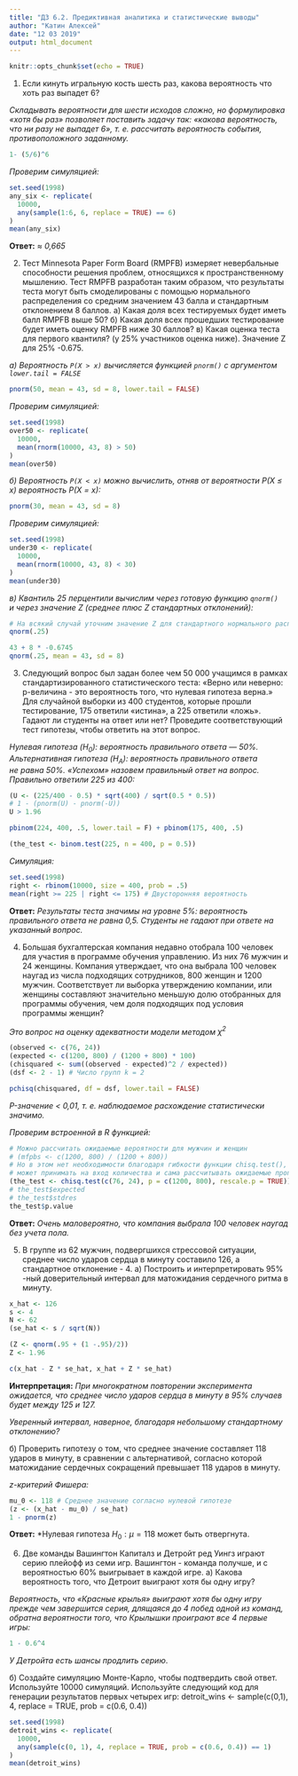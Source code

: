 ```yaml
---
title: "ДЗ 6.2. Предиктивная аналитика и статистические выводы"
author: "Катин Алексей"
date: "12 03 2019"
output: html_document
---
```


```r
knitr::opts_chunk$set(echo = TRUE)
```
1. Если кинуть игральную кость шесть раз, какова вероятность что хоть раз выпадет 6?

*Складывать вероятности для шести исходов сложно, но формулировка «хотя бы раз» позволяет поставить задачу так: «какова вероятность, что ни разу не выпадет 6», т. е. рассчитать вероятность события, противоположного заданному.*

```r
1- (5/6)^6
```

*Проверим симуляцией:*

```r
set.seed(1998)
any_six <- replicate(
  10000,
  any(sample(1:6, 6, replace = TRUE) == 6)
)
mean(any_six)
```

**Ответ:** ≈ *0,665*

2. Тест Minnesota Paper Form Board (RMPFB) измеряет невербальные способности решения проблем, относящихся к пространственному мышлению. Тест RMPFB разработан таким образом, что результаты теста могут быть смоделированы с помощью нормального распределения со средним значением 43 балла и стандартным отклонением 8 баллов.
а) Какая доля всех тестируемых будет иметь балл RMPFB выше 50?
б) Какая доля всех прошедших тестирование будет иметь оценку RMPFB ниже 30 баллов?
в) Какая оценка теста для первого квантиля? (у 25% участников оценка ниже). Значение Z для 25% -0.675.

*а) Вероятность `P(X > x)` вычисляется функцией `pnorm()` с аргументом `lower.tail = FALSE`*

```r
pnorm(50, mean = 43, sd = 8, lower.tail = FALSE)
```

*Проверим симуляцией:*

```r
set.seed(1998)
over50 <- replicate(
  10000,
  mean(rnorm(10000, 43, 8) > 50)
)
mean(over50)
```

*б) Вероятность `P(X < x)` можно вычислить, отняв от вероятности P(X ≤ x) вероятность P(X = x):*

```r
pnorm(30, mean = 43, sd = 8)
```

*Проверим симуляцией:*

```r
set.seed(1998)
under30 <- replicate(
  10000,
  mean(rnorm(10000, 43, 8) < 30)
)
mean(under30)
```

*в) Квантиль 25 перцентили вычислим через готовую функцию `qnorm()` и через значение Z (среднее плюс Z стандартных отклонений):*

```r
# На всякий случай уточним значение Z для стандартного нормального распределения
qnorm(.25)

43 + 8 * -0.6745
qnorm(.25, mean = 43, sd = 8)
```

3. Следующий вопрос был задан более чем 50 000 учащимся в рамках стандартизированного статистического теста: «Верно или неверно: р-величина - это вероятность того, что нулевая гипотеза верна.» Для случайной выборки из 400 студентов, которые прошли тестирование, 175 ответили «истина», а 225 ответили «ложь». Гадают ли студенты на ответ или нет? Проведите соответствующий тест гипотезы, чтобы ответить на этот вопрос.

*Нулевая гипотеза (H~0~): вероятность правильного ответа — 50%. Альтернативная гипотеза (H~A~): вероятность правильного ответа не равна 50%. «Успехом» назовем правильный ответ на вопрос. Правильно ответили 225 из 400:*

```r
(U <- (225/400 - 0.5) * sqrt(400) / sqrt(0.5 * 0.5))
# 1 - (pnorm(U) - pnorm(-U))
U > 1.96
```

```r
pbinom(224, 400, .5, lower.tail = F) + pbinom(175, 400, .5)
```

```r
(the_test <- binom.test(225, n = 400, p = 0.5))
```

*Симуляция:*

```r
set.seed(1998)
right <- rbinom(10000, size = 400, prob = .5)
mean(right >= 225 | right <= 175) # Двусторонняя вероятность
```

**Ответ:** *Результаты теста значимы на уровне 5%: вероятность правильного ответа не равна 0,5. Студенты не гадают при ответе на указанный вопрос.*

4. Большая бухгалтерская компания недавно отобрала 100 человек для участия в программе обучения управлению. Из них 76 мужчин и 24 женщины. Компания утверждает, что она выбрала 100 человек наугад из числа подходящих сотрудников, 800 женщин и 1200 мужчин. Соответствует ли выборка утверждению компании, или женщины составляют значительно меньшую долю отобранных для программы обучения, чем доля подходящих под условия программы женщин?

*Это вопрос на оценку адекватности модели методом ${\chi}^2$*

```r
(observed <- c(76, 24))
(expected <- c(1200, 800) / (1200 + 800) * 100)
(chisquared <- sum((observed - expected)^2 / expected))
(dsf <- 2 - 1) # Число групп k = 2

pchisq(chisquared, df = dsf, lower.tail = FALSE)
```

*P-значение < 0,01, т. е. наблюдаемое расхождение статистически значимо.*

*Проверим встроенной в R функцией:*

```r
# Можно рассчитать ожидаемые вероятности для мужчин и женщин
# (mfpbs <- c(1200, 800) / (1200 + 800))
# Но в этом нет необходимости благодаря гибкости функции chisq.test(), которая
# может принимать на вход количества и сама рассчитывать ожидаемые пропорции
(the_test <- chisq.test(c(76, 24), p = c(1200, 800), rescale.p = TRUE))
# the_test$expected
# the_test$stdres
the_test$p.value
```

**Ответ:** *Очень маловероятно, что компания выбрала 100 человек наугад без учета пола.*

5. В группе из 62 мужчин, подвергшихся стрессовой ситуации, среднее число ударов сердца в минуту составило 126, а стандартное отклонение - 4.
а) Построить и интерпретировать 95% -ный доверительный интервал для матожидания сердечного ритма в минуту.

```r
x_hat <- 126
s <- 4
N <- 62
(se_hat <- s / sqrt(N))

(Z <- qnorm(.95 + (1 -.95)/2))
Z <- 1.96

c(x_hat - Z * se_hat, x_hat + Z * se_hat)
```

**Интерпретация:** *При многократном повторении эксперимента ожидается, что среднее число ударов сердца в минуту в 95% случаев будет между 125 и 127.*

*Уверенный интервал, наверное, благодаря небольшому стандартному отклонению?*

б) Проверить гипотезу о том, что среднее значение составляет 118 ударов в минуту, в сравнении с альтернативой, согласно которой матожидание сердечных сокращений превышает 118 ударов в минуту.

*z-критерий Фишера:*

```r
mu_0 <- 118 # Среднее значение согласно нулевой гипотезе
(z <- (x_hat - mu_0) / se_hat)
1 - pnorm(z)
```

**Ответ:** *Нулевая гипотеза $H_0: \mu = 118$ может быть отвергнута.

6. Две команды Вашингтон Капиталз и Детройт ред Уингз играют серию плейофф из семи игр. Вашингтон - команда получше, и с вероятностью 60% выигрывает в каждой игре. 
а) Какова вероятность того, что Детроит выиграют хотя бы одну игру?

*Вероятность, что «Красные крылья» выиграют хотя бы одну игру прежде чем завершится серия, длящаяся до 4 побед одной из команд, обратна вероятности того, что Крылышки проиграют все 4 первые игры:*

```r
1 - 0.6^4
```
*У Детройта есть шансы продлить серию*.

б) Создайте симуляцию Монте-Карло, чтобы подтвердить свой ответ. Используйте 10000 симуляций. 
Используйте следующий код для генерации результатов первых четырех игр:
detroit_wins <- sample(c(0,1), 4, replace = TRUE, prob = c(0.6, 0.4))

```r
set.seed(1998)
detroit_wins <- replicate(
  10000,
  any(sample(c(0, 1), 4, replace = TRUE, prob = c(0.6, 0.4)) == 1)
)
mean(detroit_wins)
```